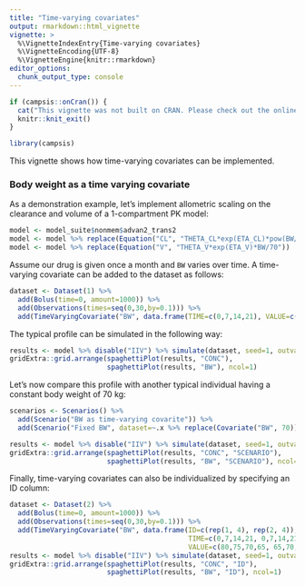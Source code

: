 ```yaml
---
title: "Time-varying covariates"
output: rmarkdown::html_vignette
vignette: >
  %\VignetteIndexEntry{Time-varying covariates}
  %\VignetteEncoding{UTF-8}
  %\VignetteEngine{knitr::rmarkdown}
editor_options: 
  chunk_output_type: console
---
```


```r
if (campsis::onCran()) {
  cat("This vignette was not built on CRAN. Please check out the online version [here](https://calvagone.github.io/campsis.doc/articles/v12_time_varying_covariates.html).")
  knitr::knit_exit()
}
```

```r
library(campsis)
```

This vignette shows how time-varying covariates can be implemented.

### Body weight as a time varying covariate

As a demonstration example, let's implement allometric scaling on the clearance and volume of a 1-compartment PK model:

```r
model <- model_suite$nonmem$advan2_trans2
model <- model %>% replace(Equation("CL", "THETA_CL*exp(ETA_CL)*pow(BW/70, 0.75)"))
model <- model %>% replace(Equation("V", "THETA_V*exp(ETA_V)*BW/70"))
```

Assume our drug is given once a month and `BW` varies over time. A time-varying covariate can be added to the dataset as follows:

```r
dataset <- Dataset(1) %>%
  add(Bolus(time=0, amount=1000)) %>%
  add(Observations(times=seq(0,30,by=0.1))) %>%
  add(TimeVaryingCovariate("BW", data.frame(TIME=c(0,7,14,21), VALUE=c(80,75,70,65))))
```

The typical profile can be simulated in the following way:

```r
results <- model %>% disable("IIV") %>% simulate(dataset, seed=1, outvars="BW")
gridExtra::grid.arrange(spaghettiPlot(results, "CONC"),
                        spaghettiPlot(results, "BW"), ncol=1)
```

Let's now compare this profile with another typical individual having a constant body weight of 70 kg:

```r
scenarios <- Scenarios() %>%
  add(Scenario("BW as time-varying covarite")) %>%
  add(Scenario("Fixed BW", dataset=~.x %>% replace(Covariate("BW", 70))))

results <- model %>% disable("IIV") %>% simulate(dataset, seed=1, outvars="BW", scenarios=scenarios)
gridExtra::grid.arrange(spaghettiPlot(results, "CONC", "SCENARIO"),
                        spaghettiPlot(results, "BW", "SCENARIO"), ncol=1)
```

Finally, time-varying covariates can also be individualized by specifying an ID column:

```r
dataset <- Dataset(2) %>%
  add(Bolus(time=0, amount=1000)) %>%
  add(Observations(times=seq(0,30,by=0.1))) %>%
  add(TimeVaryingCovariate("BW", data.frame(ID=c(rep(1, 4), rep(2, 4)),
                                            TIME=c(0,7,14,21, 0,7,14,21),
                                            VALUE=c(80,75,70,65, 65,70,75,80))))
results <- model %>% disable("IIV") %>% simulate(dataset, seed=1, outvars="BW")
gridExtra::grid.arrange(spaghettiPlot(results, "CONC", "ID"),
                        spaghettiPlot(results, "BW", "ID"), ncol=1)
```
